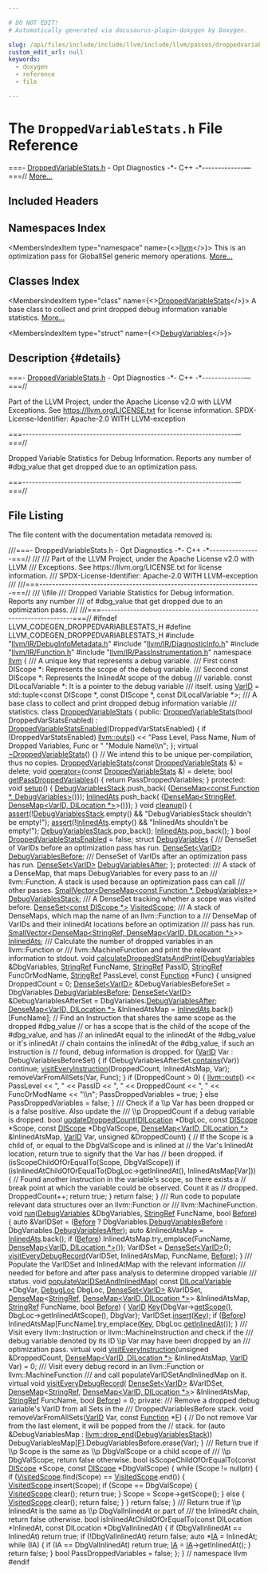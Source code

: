 ```yaml
---

# DO NOT EDIT!
# Automatically generated via docusaurus-plugin-doxygen by Doxygen.

slug: /api/files/include/include/llvm/include/llvm/passes/droppedvariablestats-h
custom_edit_url: null
keywords:
  - doxygen
  - reference
  - file

---
```





# The `DroppedVariableStats.h` File Reference

<DoxygenPage pluginConfig={pluginConfig}>

===- <a href="/docs/api/files/include/include/llvm/include/llvm/passes/droppedvariablestats-h">DroppedVariableStats.h</a> - Opt Diagnostics -&#42;- C++ -&#42;-------------—===// <a href="#details">More...</a>

## Included Headers

<IncludesList>
<IncludesListItem
  filePath="llvm/IR/DebugInfoMetadata.h"
  permalink="/docs/api/files/include/include/llvm/include/llvm/ir/debuginfometadata-h"
  isLocal="true" />
<IncludesListItem
  filePath="llvm/IR/DiagnosticInfo.h"
  permalink="/docs/api/files/include/include/llvm/include/llvm/ir/diagnosticinfo-h"
  isLocal="true" />
<IncludesListItem
  filePath="llvm/IR/Function.h"
  permalink="/docs/api/files/include/include/llvm/include/llvm/ir/function-h"
  isLocal="true" />
<IncludesListItem
  filePath="llvm/IR/PassInstrumentation.h"
  permalink="/docs/api/files/include/include/llvm/include/llvm/ir/passinstrumentation-h"
  isLocal="true" />
</IncludesList>

## Namespaces Index

<MembersIndex>

<MembersIndexItem
  type="namespace"
  name={<><a href="/docs/api/namespaces/llvm">llvm</a></>}>
This is an optimization pass for GlobalISel generic memory operations. <a href="/docs/api/namespaces/llvm/#details">More...</a>
</MembersIndexItem>

</MembersIndex>

## Classes Index

<MembersIndex>

<MembersIndexItem
  type="class"
  name={<><a href="/docs/api/classes/llvm/droppedvariablestats">DroppedVariableStats</a></>}>
A base class to collect and print dropped debug information variable statistics. <a href="/docs/api/classes/llvm/droppedvariablestats/#details">More...</a>
</MembersIndexItem>

<MembersIndexItem
  type="struct"
  name={<><a href="/docs/api/structs/llvm/droppedvariablestats/debugvariables">DebugVariables</a></>}>
</MembersIndexItem>

</MembersIndex>

## Description {#details}

===- <a href="/docs/api/files/include/include/llvm/include/llvm/passes/droppedvariablestats-h">DroppedVariableStats.h</a> - Opt Diagnostics -&#42;- C++ -&#42;-------------—===//

Part of the LLVM Project, under the Apache License v2.0 with LLVM Exceptions. See <a href="https://llvm.org/LICENSE.txt">https://llvm.org/LICENSE.txt</a> for license information. SPDX-License-Identifier: Apache-2.0 WITH LLVM-exception

===------------------------------------------------------------------—===//

Dropped Variable Statistics for Debug Information. Reports any number of #dbg&#95;value that get dropped due to an optimization pass.

===------------------------------------------------------------------—===//

## File Listing

The file content with the documentation metadata removed is:

<ProgramListing>

<Link id="l00001" /><CodeLine lineNumber="1"><Highlight kind="comment">///===- DroppedVariableStats.h - Opt Diagnostics -&#42;- C++ -&#42;----------------===//</Highlight><Highlight kind="comment"></Highlight></CodeLine>
<Link id="l00002" /><CodeLine lineNumber="2"><Highlight kind="comment">///</Highlight></CodeLine>
<Link id="l00003" /><CodeLine lineNumber="3"><Highlight kind="comment">/// Part of the LLVM Project, under the Apache License v2.0 with LLVM</Highlight></CodeLine>
<Link id="l00004" /><CodeLine lineNumber="4"><Highlight kind="comment">/// Exceptions. See https://llvm.org/LICENSE.txt for license information.</Highlight></CodeLine>
<Link id="l00005" /><CodeLine lineNumber="5"><Highlight kind="comment">/// SPDX-License-Identifier: Apache-2.0 WITH LLVM-exception</Highlight></CodeLine>
<Link id="l00006" /><CodeLine lineNumber="6"><Highlight kind="comment">///</Highlight></CodeLine>
<Link id="l00007" /><CodeLine lineNumber="7"><Highlight kind="comment">///===---------------------------------------------------------------------===//</Highlight></CodeLine>
<Link id="l00008" /><CodeLine lineNumber="8"><Highlight kind="comment">/// \\file</Highlight></CodeLine>
<Link id="l00009" /><CodeLine lineNumber="9"><Highlight kind="comment">/// Dropped Variable Statistics for Debug Information. Reports any number</Highlight></CodeLine>
<Link id="l00010" /><CodeLine lineNumber="10"><Highlight kind="comment">/// of #dbg&#95;value that get dropped due to an optimization pass.</Highlight></CodeLine>
<Link id="l00011" /><CodeLine lineNumber="11"><Highlight kind="comment">///</Highlight></CodeLine>
<Link id="l00012" /><CodeLine lineNumber="12"><Highlight kind="comment">///===---------------------------------------------------------------------===//</Highlight><Highlight kind="normal"></Highlight></CodeLine>
<Link id="l00013" /><CodeLine lineNumber="13"><Highlight kind="normal"></Highlight></CodeLine>
<Link id="l00014" /><CodeLine lineNumber="14"><Highlight kind="normal"></Highlight><Highlight kind="preprocessor">#ifndef LLVM&#95;CODEGEN&#95;DROPPEDVARIABLESTATS&#95;H</Highlight><Highlight kind="normal"></Highlight></CodeLine>
<Link id="l00015" /><CodeLine lineNumber="15"><Highlight kind="normal"></Highlight><Highlight kind="preprocessor">#define LLVM&#95;CODEGEN&#95;DROPPEDVARIABLESTATS&#95;H</Highlight><Highlight kind="normal"></Highlight></CodeLine>
<Link id="l00016" /><CodeLine lineNumber="16"><Highlight kind="normal"></Highlight></CodeLine>
<Link id="l00017" /><CodeLine lineNumber="17"><Highlight kind="normal"></Highlight><Highlight kind="preprocessor">#include &quot;<a href="/docs/api/files/include/include/llvm/include/llvm/ir/debuginfometadata-h">llvm/IR/DebugInfoMetadata.h</a>&quot;</Highlight><Highlight kind="normal"></Highlight></CodeLine>
<Link id="l00018" /><CodeLine lineNumber="18"><Highlight kind="normal"></Highlight><Highlight kind="preprocessor">#include &quot;<a href="/docs/api/files/include/include/llvm/include/llvm/ir/diagnosticinfo-h">llvm/IR/DiagnosticInfo.h</a>&quot;</Highlight><Highlight kind="normal"></Highlight></CodeLine>
<Link id="l00019" /><CodeLine lineNumber="19"><Highlight kind="normal"></Highlight><Highlight kind="preprocessor">#include &quot;<a href="/docs/api/files/include/include/llvm/include/llvm/ir/function-h">llvm/IR/Function.h</a>&quot;</Highlight><Highlight kind="normal"></Highlight></CodeLine>
<Link id="l00020" /><CodeLine lineNumber="20"><Highlight kind="normal"></Highlight><Highlight kind="preprocessor">#include &quot;<a href="/docs/api/files/include/include/llvm/include/llvm/ir/passinstrumentation-h">llvm/IR/PassInstrumentation.h</a>&quot;</Highlight><Highlight kind="normal"></Highlight></CodeLine>
<Link id="l00021" /><CodeLine lineNumber="21"><Highlight kind="normal"></Highlight></CodeLine>
<Link id="l00022" /><CodeLine lineNumber="22"><Highlight kind="normal"></Highlight><Highlight kind="keyword">namespace </Highlight><Highlight kind="normal"><a href="/docs/api/namespaces/llvm">llvm</a> &#123;</Highlight></CodeLine>
<Link id="l00023" /><CodeLine lineNumber="23"><Highlight kind="normal"></Highlight><Highlight kind="comment"></Highlight></CodeLine>
<Link id="l00024" /><CodeLine lineNumber="24"><Highlight kind="comment">/// A unique key that represents a debug variable.</Highlight></CodeLine>
<Link id="l00025" /><CodeLine lineNumber="25"><Highlight kind="comment">/// First const DIScope &#42;: Represents the scope of the debug variable.</Highlight></CodeLine>
<Link id="l00026" /><CodeLine lineNumber="26"><Highlight kind="comment">/// Second const DIScope &#42;: Represents the InlinedAt scope of the debug</Highlight></CodeLine>
<Link id="l00027" /><CodeLine lineNumber="27"><Highlight kind="comment">/// variable. const DILocalVariable &#42;: It is a pointer to the debug variable</Highlight></CodeLine>
<Link id="l00028" /><CodeLine lineNumber="28"><Highlight kind="comment">/// itself.</Highlight><Highlight kind="normal"></Highlight></CodeLine>
<Link id="l00029" /><CodeLine lineNumber="29" lineLink="/docs/api/namespaces/llvm/#a07ea053ea2cdbee8e68ebd607c26dc8a"><Highlight kind="normal"></Highlight><Highlight kind="keyword">using </Highlight><Highlight kind="normal"><a href="/docs/api/namespaces/llvm/#a07ea053ea2cdbee8e68ebd607c26dc8a">VarID</a> =</Highlight></CodeLine>
<Link id="l00030" /><CodeLine lineNumber="30"><Highlight kind="normal">    std::tuple&lt;const DIScope &#42;, const DIScope &#42;, const DILocalVariable &#42;&gt;;</Highlight></CodeLine>
<Link id="l00031" /><CodeLine lineNumber="31"><Highlight kind="normal"></Highlight><Highlight kind="comment"></Highlight></CodeLine>
<Link id="l00032" /><CodeLine lineNumber="32"><Highlight kind="comment">/// A base class to collect and print dropped debug information variable</Highlight></CodeLine>
<Link id="l00033" /><CodeLine lineNumber="33"><Highlight kind="comment">/// statistics.</Highlight><Highlight kind="normal"></Highlight></CodeLine>
<Link id="l00034" /><CodeLine lineNumber="34" lineLink="/docs/api/classes/llvm/droppedvariablestats"><Highlight kind="normal"></Highlight><Highlight kind="keyword">class </Highlight><Highlight kind="normal"><a href="/docs/api/classes/llvm/droppedvariablestats/#a46f071337fdc4a5ed806508f6b6073b4">DroppedVariableStats</a> &#123;</Highlight></CodeLine>
<Link id="l00035" /><CodeLine lineNumber="35"><Highlight kind="normal"></Highlight><Highlight kind="keyword">public</Highlight><Highlight kind="normal">:</Highlight></CodeLine>
<Link id="l00036" /><CodeLine lineNumber="36" lineLink="/docs/api/classes/llvm/droppedvariablestats/#a46f071337fdc4a5ed806508f6b6073b4"><Highlight kind="normal">  <a href="/docs/api/classes/llvm/droppedvariablestats/#a46f071337fdc4a5ed806508f6b6073b4">DroppedVariableStats</a>(</Highlight><Highlight kind="keywordtype">bool</Highlight><Highlight kind="normal"> DroppedVarStatsEnabled)</Highlight></CodeLine>
<Link id="l00037" /><CodeLine lineNumber="37"><Highlight kind="normal">      : <a href="/docs/api/classes/llvm/droppedvariablestats/#a6868779973ca0e558f17521d7810da52">DroppedVariableStatsEnabled</a>(DroppedVarStatsEnabled) &#123;</Highlight></CodeLine>
<Link id="l00038" /><CodeLine lineNumber="38"><Highlight kind="normal">    </Highlight><Highlight kind="keywordflow">if</Highlight><Highlight kind="normal"> (DroppedVarStatsEnabled)</Highlight></CodeLine>
<Link id="l00039" /><CodeLine lineNumber="39"><Highlight kind="normal">      <a href="/docs/api/namespaces/llvm/#a2d79a00fa7c56f57b87f2fe2a3f118c7">llvm::outs</a>()</Highlight></CodeLine>
<Link id="l00040" /><CodeLine lineNumber="40"><Highlight kind="normal">          &lt;&lt; </Highlight><Highlight kind="stringliteral">&quot;Pass Level, Pass Name, Num of Dropped Variables, Func or &quot;</Highlight><Highlight kind="normal"></Highlight></CodeLine>
<Link id="l00041" /><CodeLine lineNumber="41"><Highlight kind="normal">             </Highlight><Highlight kind="stringliteral">&quot;Module Name\\n&quot;</Highlight><Highlight kind="normal">;</Highlight></CodeLine>
<Link id="l00042" /><CodeLine lineNumber="42"><Highlight kind="normal">  &#125;;</Highlight></CodeLine>
<Link id="l00043" /><CodeLine lineNumber="43"><Highlight kind="normal"></Highlight></CodeLine>
<Link id="l00044" /><CodeLine lineNumber="44" lineLink="/docs/api/classes/llvm/droppedvariablestats/#addabc63a03c26b62477fb7af2490f574"><Highlight kind="normal">  </Highlight><Highlight kind="keyword">virtual</Highlight><Highlight kind="normal"> <a href="/docs/api/classes/llvm/droppedvariablestats/#addabc63a03c26b62477fb7af2490f574">~DroppedVariableStats</a>() &#123;&#125;</Highlight></CodeLine>
<Link id="l00045" /><CodeLine lineNumber="45"><Highlight kind="normal"></Highlight></CodeLine>
<Link id="l00046" /><CodeLine lineNumber="46"><Highlight kind="normal">  </Highlight><Highlight kind="comment">// We intend this to be unique per-compilation, thus no copies.</Highlight><Highlight kind="normal"></Highlight></CodeLine>
<Link id="l00047" /><CodeLine lineNumber="47" lineLink="/docs/api/classes/llvm/droppedvariablestats/#a57364af948f3e0f629a32882a0e7f68b"><Highlight kind="normal">  <a href="/docs/api/classes/llvm/droppedvariablestats/#a57364af948f3e0f629a32882a0e7f68b">DroppedVariableStats</a>(</Highlight><Highlight kind="keyword">const</Highlight><Highlight kind="normal"> <a href="/docs/api/classes/llvm/droppedvariablestats/#a46f071337fdc4a5ed806508f6b6073b4">DroppedVariableStats</a> &amp;) = </Highlight><Highlight kind="keyword">delete</Highlight><Highlight kind="normal">;</Highlight></CodeLine>
<Link id="l00048" /><CodeLine lineNumber="48" lineLink="/docs/api/classes/llvm/droppedvariablestats/#ad32f8e42bb15683d18d8a78de0f854cc"><Highlight kind="normal">  </Highlight><Highlight kind="keywordtype">void</Highlight><Highlight kind="normal"> <a href="/docs/api/classes/llvm/droppedvariablestats/#ad32f8e42bb15683d18d8a78de0f854cc">operator=</a>(</Highlight><Highlight kind="keyword">const</Highlight><Highlight kind="normal"> <a href="/docs/api/classes/llvm/droppedvariablestats/#a46f071337fdc4a5ed806508f6b6073b4">DroppedVariableStats</a> &amp;) = </Highlight><Highlight kind="keyword">delete</Highlight><Highlight kind="normal">;</Highlight></CodeLine>
<Link id="l00049" /><CodeLine lineNumber="49"><Highlight kind="normal"></Highlight></CodeLine>
<Link id="l00050" /><CodeLine lineNumber="50" lineLink="/docs/api/classes/llvm/droppedvariablestats/#a2849714d5e1cfb51a1df91c1bc855dcb"><Highlight kind="normal">  </Highlight><Highlight kind="keywordtype">bool</Highlight><Highlight kind="normal"> <a href="/docs/api/classes/llvm/droppedvariablestats/#a2849714d5e1cfb51a1df91c1bc855dcb">getPassDroppedVariables</a>() &#123; </Highlight><Highlight kind="keywordflow">return</Highlight><Highlight kind="normal"> PassDroppedVariables; &#125;</Highlight></CodeLine>
<Link id="l00051" /><CodeLine lineNumber="51"><Highlight kind="normal"></Highlight></CodeLine>
<Link id="l00052" /><CodeLine lineNumber="52"><Highlight kind="normal"></Highlight><Highlight kind="keyword">protected</Highlight><Highlight kind="normal">:</Highlight></CodeLine>
<Link id="l00053" /><CodeLine lineNumber="53" lineLink="/docs/api/classes/llvm/droppedvariablestats/#afb370e0ed83426862695812314133aa7"><Highlight kind="normal">  </Highlight><Highlight kind="keywordtype">void</Highlight><Highlight kind="normal"> <a href="/docs/api/classes/llvm/droppedvariablestats/#afb370e0ed83426862695812314133aa7">setup</a>() &#123;</Highlight></CodeLine>
<Link id="l00054" /><CodeLine lineNumber="54"><Highlight kind="normal">    <a href="/docs/api/classes/llvm/droppedvariablestats/#a956a96918980eb304dedaa78b88c0d3c">DebugVariablesStack</a>.push&#95;back(</Highlight></CodeLine>
<Link id="l00055" /><CodeLine lineNumber="55"><Highlight kind="normal">        &#123;<a href="/docs/api/classes/llvm/densemap">DenseMap&lt;const Function &#42;, DebugVariables&gt;</a>()&#125;);</Highlight></CodeLine>
<Link id="l00056" /><CodeLine lineNumber="56"><Highlight kind="normal">    <a href="/docs/api/classes/llvm/droppedvariablestats/#a276914a247d61781f51e41186a9dc2af">InlinedAts</a>.push&#95;back(</Highlight></CodeLine>
<Link id="l00057" /><CodeLine lineNumber="57"><Highlight kind="normal">        &#123;<a href="/docs/api/classes/llvm/densemap">DenseMap&lt;StringRef, DenseMap&lt;VarID, DILocation &#42;&gt;</a>&gt;()&#125;);</Highlight></CodeLine>
<Link id="l00058" /><CodeLine lineNumber="58"><Highlight kind="normal">  &#125;</Highlight></CodeLine>
<Link id="l00059" /><CodeLine lineNumber="59"><Highlight kind="normal"></Highlight></CodeLine>
<Link id="l00060" /><CodeLine lineNumber="60" lineLink="/docs/api/classes/llvm/droppedvariablestats/#ab91542990bbb5413110da7acf1815924"><Highlight kind="normal">  </Highlight><Highlight kind="keywordtype">void</Highlight><Highlight kind="normal"> <a href="/docs/api/classes/llvm/droppedvariablestats/#ab91542990bbb5413110da7acf1815924">cleanup</a>() &#123;</Highlight></CodeLine>
<Link id="l00061" /><CodeLine lineNumber="61"><Highlight kind="normal">    <a href="/docs/api/files/lib/lib/target/lib/target/amdgpu/silowercontrolflow-cpp/#a4868c5d81c5ccc98c47aeab6244346a0">assert</a>(!<a href="/docs/api/classes/llvm/droppedvariablestats/#a956a96918980eb304dedaa78b88c0d3c">DebugVariablesStack</a>.empty() &amp;&amp;</Highlight></CodeLine>
<Link id="l00062" /><CodeLine lineNumber="62"><Highlight kind="normal">           </Highlight><Highlight kind="stringliteral">&quot;DebugVariablesStack shouldn&#39;t be empty!&quot;</Highlight><Highlight kind="normal">);</Highlight></CodeLine>
<Link id="l00063" /><CodeLine lineNumber="63"><Highlight kind="normal">    <a href="/docs/api/files/lib/lib/target/lib/target/amdgpu/silowercontrolflow-cpp/#a4868c5d81c5ccc98c47aeab6244346a0">assert</a>(!<a href="/docs/api/classes/llvm/droppedvariablestats/#a276914a247d61781f51e41186a9dc2af">InlinedAts</a>.empty() &amp;&amp; </Highlight><Highlight kind="stringliteral">&quot;InlinedAts shouldn&#39;t be empty!&quot;</Highlight><Highlight kind="normal">);</Highlight></CodeLine>
<Link id="l00064" /><CodeLine lineNumber="64"><Highlight kind="normal">    <a href="/docs/api/classes/llvm/droppedvariablestats/#a956a96918980eb304dedaa78b88c0d3c">DebugVariablesStack</a>.pop&#95;back();</Highlight></CodeLine>
<Link id="l00065" /><CodeLine lineNumber="65"><Highlight kind="normal">    <a href="/docs/api/classes/llvm/droppedvariablestats/#a276914a247d61781f51e41186a9dc2af">InlinedAts</a>.pop&#95;back();</Highlight></CodeLine>
<Link id="l00066" /><CodeLine lineNumber="66"><Highlight kind="normal">  &#125;</Highlight></CodeLine>
<Link id="l00067" /><CodeLine lineNumber="67"><Highlight kind="normal"></Highlight></CodeLine>
<Link id="l00068" /><CodeLine lineNumber="68" lineLink="/docs/api/classes/llvm/droppedvariablestats/#a6868779973ca0e558f17521d7810da52"><Highlight kind="normal">  </Highlight><Highlight kind="keywordtype">bool</Highlight><Highlight kind="normal"> <a href="/docs/api/classes/llvm/droppedvariablestats/#a6868779973ca0e558f17521d7810da52">DroppedVariableStatsEnabled</a> = </Highlight><Highlight kind="keyword">false</Highlight><Highlight kind="normal">;</Highlight></CodeLine>
<Link id="l00069" /><CodeLine lineNumber="69" lineLink="/docs/api/structs/llvm/droppedvariablestats/debugvariables"><Highlight kind="normal">  </Highlight><Highlight kind="keyword">struct </Highlight><Highlight kind="normal"><a href="/docs/api/structs/llvm/droppedvariablestats/debugvariables">DebugVariables</a> &#123;</Highlight><Highlight kind="comment"></Highlight></CodeLine>
<Link id="l00070" /><CodeLine lineNumber="70"><Highlight kind="comment">    /// DenseSet of VarIDs before an optimization pass has run.</Highlight><Highlight kind="normal"></Highlight></CodeLine>
<Link id="l00071" /><CodeLine lineNumber="71" lineLink="/docs/api/structs/llvm/droppedvariablestats/debugvariables/#ae0035704c71ffaf5c1e72109a3209140"><Highlight kind="normal">    <a href="/docs/api/classes/llvm/denseset">DenseSet&lt;VarID&gt;</a> <a href="/docs/api/structs/llvm/droppedvariablestats/debugvariables/#ae0035704c71ffaf5c1e72109a3209140">DebugVariablesBefore</a>;</Highlight><Highlight kind="comment"></Highlight></CodeLine>
<Link id="l00072" /><CodeLine lineNumber="72"><Highlight kind="comment">    /// DenseSet of VarIDs after an optimization pass has run.</Highlight><Highlight kind="normal"></Highlight></CodeLine>
<Link id="l00073" /><CodeLine lineNumber="73" lineLink="/docs/api/structs/llvm/droppedvariablestats/debugvariables/#a5e4d16731206131193654cbea6408074"><Highlight kind="normal">    <a href="/docs/api/classes/llvm/denseset">DenseSet&lt;VarID&gt;</a> <a href="/docs/api/structs/llvm/droppedvariablestats/debugvariables/#a5e4d16731206131193654cbea6408074">DebugVariablesAfter</a>;</Highlight></CodeLine>
<Link id="l00074" /><CodeLine lineNumber="74"><Highlight kind="normal">  &#125;;</Highlight></CodeLine>
<Link id="l00075" /><CodeLine lineNumber="75"><Highlight kind="normal"></Highlight></CodeLine>
<Link id="l00076" /><CodeLine lineNumber="76"><Highlight kind="normal"></Highlight><Highlight kind="keyword">protected</Highlight><Highlight kind="normal">:</Highlight><Highlight kind="comment"></Highlight></CodeLine>
<Link id="l00077" /><CodeLine lineNumber="77"><Highlight kind="comment">  /// A stack of a DenseMap, that maps DebugVariables for every pass to an</Highlight></CodeLine>
<Link id="l00078" /><CodeLine lineNumber="78"><Highlight kind="comment">  /// llvm::Function. A stack is used because an optimization pass can call</Highlight></CodeLine>
<Link id="l00079" /><CodeLine lineNumber="79"><Highlight kind="comment">  /// other passes.</Highlight><Highlight kind="normal"></Highlight></CodeLine>
<Link id="l00080" /><CodeLine lineNumber="80" lineLink="/docs/api/classes/llvm/droppedvariablestats/#a956a96918980eb304dedaa78b88c0d3c"><Highlight kind="normal">  <a href="/docs/api/classes/llvm/smallvector">SmallVector&lt;DenseMap&lt;const Function &#42;, DebugVariables&gt;</a>&gt; <a href="/docs/api/classes/llvm/droppedvariablestats/#a956a96918980eb304dedaa78b88c0d3c">DebugVariablesStack</a>;</Highlight></CodeLine>
<Link id="l00081" /><CodeLine lineNumber="81"><Highlight kind="normal"></Highlight><Highlight kind="comment"></Highlight></CodeLine>
<Link id="l00082" /><CodeLine lineNumber="82"><Highlight kind="comment">  /// A DenseSet tracking whether a scope was visited before.</Highlight><Highlight kind="normal"></Highlight></CodeLine>
<Link id="l00083" /><CodeLine lineNumber="83" lineLink="/docs/api/classes/llvm/droppedvariablestats/#a07e15724976aed7adc5b3a178548ca77"><Highlight kind="normal">  <a href="/docs/api/classes/llvm/denseset">DenseSet&lt;const DIScope &#42;&gt;</a> <a href="/docs/api/classes/llvm/droppedvariablestats/#a07e15724976aed7adc5b3a178548ca77">VisitedScope</a>;</Highlight><Highlight kind="comment"></Highlight></CodeLine>
<Link id="l00084" /><CodeLine lineNumber="84"><Highlight kind="comment">  /// A stack of DenseMaps, which map the name of an llvm::Function to a</Highlight></CodeLine>
<Link id="l00085" /><CodeLine lineNumber="85"><Highlight kind="comment">  /// DenseMap of VarIDs and their inlinedAt locations before an optimization</Highlight></CodeLine>
<Link id="l00086" /><CodeLine lineNumber="86"><Highlight kind="comment">  /// pass has run.</Highlight><Highlight kind="normal"></Highlight></CodeLine>
<Link id="l00087" /><CodeLine lineNumber="87" lineLink="/docs/api/classes/llvm/droppedvariablestats/#a276914a247d61781f51e41186a9dc2af"><Highlight kind="normal">  <a href="/docs/api/classes/llvm/smallvector">SmallVector&lt;DenseMap&lt;StringRef, DenseMap&lt;VarID, DILocation &#42;&gt;</a>&gt;&gt; <a href="/docs/api/classes/llvm/droppedvariablestats/#a276914a247d61781f51e41186a9dc2af">InlinedAts</a>;</Highlight><Highlight kind="comment"></Highlight></CodeLine>
<Link id="l00088" /><CodeLine lineNumber="88"><Highlight kind="comment">  /// Calculate the number of dropped variables in an llvm::Function or</Highlight></CodeLine>
<Link id="l00089" /><CodeLine lineNumber="89"><Highlight kind="comment">  /// llvm::MachineFunction and print the relevant information to stdout.</Highlight><Highlight kind="normal"></Highlight></CodeLine>
<Link id="l00090" /><CodeLine lineNumber="90" lineLink="/docs/api/classes/llvm/droppedvariablestats/#a039613c35cae74dbc1b9f2bcdc793f9e"><Highlight kind="normal">  </Highlight><Highlight kind="keywordtype">void</Highlight><Highlight kind="normal"> <a href="/docs/api/classes/llvm/droppedvariablestats/#a039613c35cae74dbc1b9f2bcdc793f9e">calculateDroppedStatsAndPrint</a>(<a href="/docs/api/structs/llvm/droppedvariablestats/debugvariables">DebugVariables</a> &amp;DbgVariables,</Highlight></CodeLine>
<Link id="l00091" /><CodeLine lineNumber="91"><Highlight kind="normal">                                     <a href="/docs/api/classes/llvm/stringref">StringRef</a> FuncName, <a href="/docs/api/classes/llvm/stringref">StringRef</a> PassID,</Highlight></CodeLine>
<Link id="l00092" /><CodeLine lineNumber="92"><Highlight kind="normal">                                     <a href="/docs/api/classes/llvm/stringref">StringRef</a> FuncOrModName,</Highlight></CodeLine>
<Link id="l00093" /><CodeLine lineNumber="93"><Highlight kind="normal">                                     <a href="/docs/api/classes/llvm/stringref">StringRef</a> PassLevel,</Highlight></CodeLine>
<Link id="l00094" /><CodeLine lineNumber="94"><Highlight kind="normal">                                     </Highlight><Highlight kind="keyword">const</Highlight><Highlight kind="normal"> <a href="/docs/api/classes/llvm/function">Function</a> &#42;Func) &#123;</Highlight></CodeLine>
<Link id="l00095" /><CodeLine lineNumber="95"><Highlight kind="normal">    </Highlight><Highlight kind="keywordtype">unsigned</Highlight><Highlight kind="normal"> DroppedCount = 0;</Highlight></CodeLine>
<Link id="l00096" /><CodeLine lineNumber="96"><Highlight kind="normal">    <a href="/docs/api/classes/llvm/denseset">DenseSet&lt;VarID&gt;</a> &amp;DebugVariablesBeforeSet =</Highlight></CodeLine>
<Link id="l00097" /><CodeLine lineNumber="97"><Highlight kind="normal">        DbgVariables.<a href="/docs/api/structs/llvm/droppedvariablestats/debugvariables/#ae0035704c71ffaf5c1e72109a3209140">DebugVariablesBefore</a>;</Highlight></CodeLine>
<Link id="l00098" /><CodeLine lineNumber="98"><Highlight kind="normal">    <a href="/docs/api/classes/llvm/denseset">DenseSet&lt;VarID&gt;</a> &amp;DebugVariablesAfterSet = DbgVariables.<a href="/docs/api/structs/llvm/droppedvariablestats/debugvariables/#a5e4d16731206131193654cbea6408074">DebugVariablesAfter</a>;</Highlight></CodeLine>
<Link id="l00099" /><CodeLine lineNumber="99"><Highlight kind="normal">    <a href="/docs/api/classes/llvm/densemap">DenseMap&lt;VarID, DILocation &#42;&gt;</a> &amp;InlinedAtsMap = <a href="/docs/api/classes/llvm/droppedvariablestats/#a276914a247d61781f51e41186a9dc2af">InlinedAts</a>.back()&#91;FuncName&#93;;</Highlight></CodeLine>
<Link id="l00100" /><CodeLine lineNumber="100"><Highlight kind="normal">    </Highlight><Highlight kind="comment">// Find an Instruction that shares the same scope as the dropped #dbg&#95;value</Highlight><Highlight kind="normal"></Highlight></CodeLine>
<Link id="l00101" /><CodeLine lineNumber="101"><Highlight kind="normal">    </Highlight><Highlight kind="comment">// or has a scope that is the child of the scope of the #dbg&#95;value, and has</Highlight><Highlight kind="normal"></Highlight></CodeLine>
<Link id="l00102" /><CodeLine lineNumber="102"><Highlight kind="normal">    </Highlight><Highlight kind="comment">// an inlinedAt equal to the inlinedAt of the #dbg&#95;value or it&#39;s inlinedAt</Highlight><Highlight kind="normal"></Highlight></CodeLine>
<Link id="l00103" /><CodeLine lineNumber="103"><Highlight kind="normal">    </Highlight><Highlight kind="comment">// chain contains the inlinedAt of the #dbg&#95;value, if such an Instruction is</Highlight><Highlight kind="normal"></Highlight></CodeLine>
<Link id="l00104" /><CodeLine lineNumber="104"><Highlight kind="normal">    </Highlight><Highlight kind="comment">// found, debug information is dropped.</Highlight><Highlight kind="normal"></Highlight></CodeLine>
<Link id="l00105" /><CodeLine lineNumber="105"><Highlight kind="normal">    </Highlight><Highlight kind="keywordflow">for</Highlight><Highlight kind="normal"> (<a href="/docs/api/namespaces/llvm/#a07ea053ea2cdbee8e68ebd607c26dc8a">VarID</a> Var : DebugVariablesBeforeSet) &#123;</Highlight></CodeLine>
<Link id="l00106" /><CodeLine lineNumber="106"><Highlight kind="normal">      </Highlight><Highlight kind="keywordflow">if</Highlight><Highlight kind="normal"> (DebugVariablesAfterSet.<a href="/docs/api/classes/llvm/detail/densesetimpl/#ad409c2de8502b94c8a0b1193307c63b6">contains</a>(Var))</Highlight></CodeLine>
<Link id="l00107" /><CodeLine lineNumber="107"><Highlight kind="normal">        </Highlight><Highlight kind="keywordflow">continue</Highlight><Highlight kind="normal">;</Highlight></CodeLine>
<Link id="l00108" /><CodeLine lineNumber="108"><Highlight kind="normal">      <a href="/docs/api/classes/llvm/droppedvariablestats/#a1eb80ff593f2b7c49f83baaa60306b25">visitEveryInstruction</a>(DroppedCount, InlinedAtsMap, Var);</Highlight></CodeLine>
<Link id="l00109" /><CodeLine lineNumber="109"><Highlight kind="normal">      removeVarFromAllSets(Var, Func);</Highlight></CodeLine>
<Link id="l00110" /><CodeLine lineNumber="110"><Highlight kind="normal">    &#125;</Highlight></CodeLine>
<Link id="l00111" /><CodeLine lineNumber="111"><Highlight kind="normal">    </Highlight><Highlight kind="keywordflow">if</Highlight><Highlight kind="normal"> (DroppedCount &gt; 0) &#123;</Highlight></CodeLine>
<Link id="l00112" /><CodeLine lineNumber="112"><Highlight kind="normal">      <a href="/docs/api/namespaces/llvm/#a2d79a00fa7c56f57b87f2fe2a3f118c7">llvm::outs</a>() &lt;&lt; PassLevel &lt;&lt; </Highlight><Highlight kind="stringliteral">&quot;, &quot;</Highlight><Highlight kind="normal"> &lt;&lt; PassID &lt;&lt; </Highlight><Highlight kind="stringliteral">&quot;, &quot;</Highlight><Highlight kind="normal"> &lt;&lt; DroppedCount</Highlight></CodeLine>
<Link id="l00113" /><CodeLine lineNumber="113"><Highlight kind="normal">                   &lt;&lt; </Highlight><Highlight kind="stringliteral">&quot;, &quot;</Highlight><Highlight kind="normal"> &lt;&lt; FuncOrModName &lt;&lt; </Highlight><Highlight kind="stringliteral">&quot;\\n&quot;</Highlight><Highlight kind="normal">;</Highlight></CodeLine>
<Link id="l00114" /><CodeLine lineNumber="114"><Highlight kind="normal">      PassDroppedVariables = </Highlight><Highlight kind="keyword">true</Highlight><Highlight kind="normal">;</Highlight></CodeLine>
<Link id="l00115" /><CodeLine lineNumber="115"><Highlight kind="normal">    &#125; </Highlight><Highlight kind="keywordflow">else</Highlight><Highlight kind="normal"></Highlight></CodeLine>
<Link id="l00116" /><CodeLine lineNumber="116"><Highlight kind="normal">      PassDroppedVariables = </Highlight><Highlight kind="keyword">false</Highlight><Highlight kind="normal">;</Highlight></CodeLine>
<Link id="l00117" /><CodeLine lineNumber="117"><Highlight kind="normal">  &#125;</Highlight></CodeLine>
<Link id="l00118" /><CodeLine lineNumber="118"><Highlight kind="normal"></Highlight><Highlight kind="comment"></Highlight></CodeLine>
<Link id="l00119" /><CodeLine lineNumber="119"><Highlight kind="comment">  /// Check if a \\p Var has been dropped or is a false positive. Also update the</Highlight></CodeLine>
<Link id="l00120" /><CodeLine lineNumber="120"><Highlight kind="comment">  /// \\p DroppedCount if a debug variable is dropped.</Highlight><Highlight kind="normal"></Highlight></CodeLine>
<Link id="l00121" /><CodeLine lineNumber="121" lineLink="/docs/api/classes/llvm/droppedvariablestats/#a75d47320ab41eb44b12c355c8a3e9fe7"><Highlight kind="normal">  </Highlight><Highlight kind="keywordtype">bool</Highlight><Highlight kind="normal"> <a href="/docs/api/classes/llvm/droppedvariablestats/#a75d47320ab41eb44b12c355c8a3e9fe7">updateDroppedCount</a>(<a href="/docs/api/classes/llvm/dilocation">DILocation</a> &#42;DbgLoc, </Highlight><Highlight kind="keyword">const</Highlight><Highlight kind="normal"> <a href="/docs/api/classes/llvm/discope">DIScope</a> &#42;Scope,</Highlight></CodeLine>
<Link id="l00122" /><CodeLine lineNumber="122"><Highlight kind="normal">                          </Highlight><Highlight kind="keyword">const</Highlight><Highlight kind="normal"> <a href="/docs/api/classes/llvm/discope">DIScope</a> &#42;DbgValScope,</Highlight></CodeLine>
<Link id="l00123" /><CodeLine lineNumber="123"><Highlight kind="normal">                          <a href="/docs/api/classes/llvm/densemap">DenseMap&lt;VarID, DILocation &#42;&gt;</a> &amp;InlinedAtsMap,</Highlight></CodeLine>
<Link id="l00124" /><CodeLine lineNumber="124"><Highlight kind="normal">                          <a href="/docs/api/namespaces/llvm/#a07ea053ea2cdbee8e68ebd607c26dc8a">VarID</a> Var, </Highlight><Highlight kind="keywordtype">unsigned</Highlight><Highlight kind="normal"> &amp;DroppedCount) &#123;</Highlight></CodeLine>
<Link id="l00125" /><CodeLine lineNumber="125"><Highlight kind="normal">    </Highlight><Highlight kind="comment">// If the Scope is a child of, or equal to the DbgValScope and is inlined at</Highlight><Highlight kind="normal"></Highlight></CodeLine>
<Link id="l00126" /><CodeLine lineNumber="126"><Highlight kind="normal">    </Highlight><Highlight kind="comment">// the Var&#39;s InlinedAt location, return true to signify that the Var has</Highlight><Highlight kind="normal"></Highlight></CodeLine>
<Link id="l00127" /><CodeLine lineNumber="127"><Highlight kind="normal">    </Highlight><Highlight kind="comment">// been dropped.</Highlight><Highlight kind="normal"></Highlight></CodeLine>
<Link id="l00128" /><CodeLine lineNumber="128"><Highlight kind="normal">    </Highlight><Highlight kind="keywordflow">if</Highlight><Highlight kind="normal"> (isScopeChildOfOrEqualTo(Scope, DbgValScope))</Highlight></CodeLine>
<Link id="l00129" /><CodeLine lineNumber="129"><Highlight kind="normal">      </Highlight><Highlight kind="keywordflow">if</Highlight><Highlight kind="normal"> (isInlinedAtChildOfOrEqualTo(DbgLoc-&gt;getInlinedAt(),</Highlight></CodeLine>
<Link id="l00130" /><CodeLine lineNumber="130"><Highlight kind="normal">                                      InlinedAtsMap&#91;Var&#93;)) &#123;</Highlight></CodeLine>
<Link id="l00131" /><CodeLine lineNumber="131"><Highlight kind="normal">        </Highlight><Highlight kind="comment">// Found another instruction in the variable&#39;s scope, so there exists a</Highlight><Highlight kind="normal"></Highlight></CodeLine>
<Link id="l00132" /><CodeLine lineNumber="132"><Highlight kind="normal">        </Highlight><Highlight kind="comment">// break point at which the variable could be observed. Count it as</Highlight><Highlight kind="normal"></Highlight></CodeLine>
<Link id="l00133" /><CodeLine lineNumber="133"><Highlight kind="normal">        </Highlight><Highlight kind="comment">// dropped.</Highlight><Highlight kind="normal"></Highlight></CodeLine>
<Link id="l00134" /><CodeLine lineNumber="134"><Highlight kind="normal">        DroppedCount++;</Highlight></CodeLine>
<Link id="l00135" /><CodeLine lineNumber="135"><Highlight kind="normal">        </Highlight><Highlight kind="keywordflow">return</Highlight><Highlight kind="normal"> </Highlight><Highlight kind="keyword">true</Highlight><Highlight kind="normal">;</Highlight></CodeLine>
<Link id="l00136" /><CodeLine lineNumber="136"><Highlight kind="normal">      &#125;</Highlight></CodeLine>
<Link id="l00137" /><CodeLine lineNumber="137"><Highlight kind="normal">    </Highlight><Highlight kind="keywordflow">return</Highlight><Highlight kind="normal"> </Highlight><Highlight kind="keyword">false</Highlight><Highlight kind="normal">;</Highlight></CodeLine>
<Link id="l00138" /><CodeLine lineNumber="138"><Highlight kind="normal">  &#125;</Highlight><Highlight kind="comment"></Highlight></CodeLine>
<Link id="l00139" /><CodeLine lineNumber="139"><Highlight kind="comment">  /// Run code to populate relevant data structures over an llvm::Function or</Highlight></CodeLine>
<Link id="l00140" /><CodeLine lineNumber="140"><Highlight kind="comment">  /// llvm::MachineFunction.</Highlight><Highlight kind="normal"></Highlight></CodeLine>
<Link id="l00141" /><CodeLine lineNumber="141" lineLink="/docs/api/classes/llvm/droppedvariablestats/#a848e174c81c6209939940cb31f1353cf"><Highlight kind="normal">  </Highlight><Highlight kind="keywordtype">void</Highlight><Highlight kind="normal"> <a href="/docs/api/classes/llvm/droppedvariablestats/#a848e174c81c6209939940cb31f1353cf">run</a>(<a href="/docs/api/structs/llvm/droppedvariablestats/debugvariables">DebugVariables</a> &amp;DbgVariables, <a href="/docs/api/classes/llvm/stringref">StringRef</a> FuncName, </Highlight><Highlight kind="keywordtype">bool</Highlight><Highlight kind="normal"> <a href="/docs/api/files/lib/lib/passes/standardinstrumentations-cpp/#a6f1bbcae7288f05872dcfe811d0388baa9060587edeb01a63e3d3edc959678d1e">Before</a>) &#123;</Highlight></CodeLine>
<Link id="l00142" /><CodeLine lineNumber="142"><Highlight kind="normal">    </Highlight><Highlight kind="keyword">auto</Highlight><Highlight kind="normal"> &amp;VarIDSet = (<a href="/docs/api/files/lib/lib/passes/standardinstrumentations-cpp/#a6f1bbcae7288f05872dcfe811d0388baa9060587edeb01a63e3d3edc959678d1e">Before</a> ? DbgVariables.<a href="/docs/api/structs/llvm/droppedvariablestats/debugvariables/#ae0035704c71ffaf5c1e72109a3209140">DebugVariablesBefore</a></Highlight></CodeLine>
<Link id="l00143" /><CodeLine lineNumber="143"><Highlight kind="normal">                             : DbgVariables.<a href="/docs/api/structs/llvm/droppedvariablestats/debugvariables/#a5e4d16731206131193654cbea6408074">DebugVariablesAfter</a>);</Highlight></CodeLine>
<Link id="l00144" /><CodeLine lineNumber="144"><Highlight kind="normal">    </Highlight><Highlight kind="keyword">auto</Highlight><Highlight kind="normal"> &amp;InlinedAtsMap = <a href="/docs/api/classes/llvm/droppedvariablestats/#a276914a247d61781f51e41186a9dc2af">InlinedAts</a>.back();</Highlight></CodeLine>
<Link id="l00145" /><CodeLine lineNumber="145"><Highlight kind="normal">    </Highlight><Highlight kind="keywordflow">if</Highlight><Highlight kind="normal"> (<a href="/docs/api/files/lib/lib/passes/standardinstrumentations-cpp/#a6f1bbcae7288f05872dcfe811d0388baa9060587edeb01a63e3d3edc959678d1e">Before</a>)</Highlight></CodeLine>
<Link id="l00146" /><CodeLine lineNumber="146"><Highlight kind="normal">      InlinedAtsMap.try&#95;emplace(FuncName, <a href="/docs/api/classes/llvm/densemap">DenseMap&lt;VarID, DILocation &#42;&gt;</a>());</Highlight></CodeLine>
<Link id="l00147" /><CodeLine lineNumber="147"><Highlight kind="normal">    VarIDSet = <a href="/docs/api/classes/llvm/denseset">DenseSet&lt;VarID&gt;</a>();</Highlight></CodeLine>
<Link id="l00148" /><CodeLine lineNumber="148"><Highlight kind="normal">    <a href="/docs/api/classes/llvm/droppedvariablestats/#a39ae6f33a21851aaab9d15fcb979c037">visitEveryDebugRecord</a>(VarIDSet, InlinedAtsMap, FuncName, <a href="/docs/api/files/lib/lib/passes/standardinstrumentations-cpp/#a6f1bbcae7288f05872dcfe811d0388baa9060587edeb01a63e3d3edc959678d1e">Before</a>);</Highlight></CodeLine>
<Link id="l00149" /><CodeLine lineNumber="149"><Highlight kind="normal">  &#125;</Highlight><Highlight kind="comment"></Highlight></CodeLine>
<Link id="l00150" /><CodeLine lineNumber="150"><Highlight kind="comment">  /// Populate the VarIDSet and InlinedAtMap with the relevant information</Highlight></CodeLine>
<Link id="l00151" /><CodeLine lineNumber="151"><Highlight kind="comment">  /// needed for before and after pass analysis to determine dropped variable</Highlight></CodeLine>
<Link id="l00152" /><CodeLine lineNumber="152"><Highlight kind="comment">  /// status.</Highlight><Highlight kind="normal"></Highlight></CodeLine>
<Link id="l00153" /><CodeLine lineNumber="153" lineLink="/docs/api/classes/llvm/droppedvariablestats/#a2ad1df667a6a13366805e55ea363ee9b"><Highlight kind="normal">  </Highlight><Highlight kind="keywordtype">void</Highlight><Highlight kind="normal"> <a href="/docs/api/classes/llvm/droppedvariablestats/#a2ad1df667a6a13366805e55ea363ee9b">populateVarIDSetAndInlinedMap</a>(</Highlight></CodeLine>
<Link id="l00154" /><CodeLine lineNumber="154"><Highlight kind="normal">      </Highlight><Highlight kind="keyword">const</Highlight><Highlight kind="normal"> <a href="/docs/api/classes/llvm/dilocalvariable">DILocalVariable</a> &#42;DbgVar, <a href="/docs/api/classes/llvm/debugloc">DebugLoc</a> DbgLoc, <a href="/docs/api/classes/llvm/denseset">DenseSet&lt;VarID&gt;</a> &amp;VarIDSet,</Highlight></CodeLine>
<Link id="l00155" /><CodeLine lineNumber="155"><Highlight kind="normal">      <a href="/docs/api/classes/llvm/densemap">DenseMap</a>&lt;<a href="/docs/api/classes/llvm/stringref">StringRef</a>, <a href="/docs/api/classes/llvm/densemap">DenseMap&lt;VarID, DILocation &#42;&gt;</a>&gt; &amp;InlinedAtsMap,</Highlight></CodeLine>
<Link id="l00156" /><CodeLine lineNumber="156"><Highlight kind="normal">      <a href="/docs/api/classes/llvm/stringref">StringRef</a> FuncName, </Highlight><Highlight kind="keywordtype">bool</Highlight><Highlight kind="normal"> <a href="/docs/api/files/lib/lib/passes/standardinstrumentations-cpp/#a6f1bbcae7288f05872dcfe811d0388baa9060587edeb01a63e3d3edc959678d1e">Before</a>) &#123;</Highlight></CodeLine>
<Link id="l00157" /><CodeLine lineNumber="157"><Highlight kind="normal">    <a href="/docs/api/namespaces/llvm/#a07ea053ea2cdbee8e68ebd607c26dc8a">VarID</a> <a href="/docs/api/namespaces/llvm/#a98c6256d0644613c6b5b3e2ef06ef5ce">Key</a>&#123;DbgVar-&gt;<a href="/docs/api/classes/llvm/dilocalvariable/#a38229438b1c22802074b3181b0b80b85">getScope</a>(), DbgLoc-&gt;getInlinedAtScope(), DbgVar&#125;;</Highlight></CodeLine>
<Link id="l00158" /><CodeLine lineNumber="158"><Highlight kind="normal">    VarIDSet.<a href="/docs/api/classes/llvm/detail/densesetimpl/#a1b0f3ebdced8fce4b22c6a63b25d9525">insert</a>(<a href="/docs/api/namespaces/llvm/#a98c6256d0644613c6b5b3e2ef06ef5ce">Key</a>);</Highlight></CodeLine>
<Link id="l00159" /><CodeLine lineNumber="159"><Highlight kind="normal">    </Highlight><Highlight kind="keywordflow">if</Highlight><Highlight kind="normal"> (<a href="/docs/api/files/lib/lib/passes/standardinstrumentations-cpp/#a6f1bbcae7288f05872dcfe811d0388baa9060587edeb01a63e3d3edc959678d1e">Before</a>)</Highlight></CodeLine>
<Link id="l00160" /><CodeLine lineNumber="160"><Highlight kind="normal">      InlinedAtsMap&#91;FuncName&#93;.try&#95;emplace(<a href="/docs/api/namespaces/llvm/#a98c6256d0644613c6b5b3e2ef06ef5ce">Key</a>, DbgLoc.<a href="/docs/api/classes/llvm/debugloc/#ada0b6f3c53a53b7274e7aeb23eeab5a8">getInlinedAt</a>());</Highlight></CodeLine>
<Link id="l00161" /><CodeLine lineNumber="161"><Highlight kind="normal">  &#125;</Highlight><Highlight kind="comment"></Highlight></CodeLine>
<Link id="l00162" /><CodeLine lineNumber="162"><Highlight kind="comment">  /// Visit every llvm::Instruction or llvm::MachineInstruction and check if the</Highlight></CodeLine>
<Link id="l00163" /><CodeLine lineNumber="163"><Highlight kind="comment">  /// debug variable denoted by its ID \\p Var may have been dropped by an</Highlight></CodeLine>
<Link id="l00164" /><CodeLine lineNumber="164"><Highlight kind="comment">  /// optimization pass.</Highlight><Highlight kind="normal"></Highlight></CodeLine>
<Link id="l00165" /><CodeLine lineNumber="165"><Highlight kind="normal">  </Highlight><Highlight kind="keyword">virtual</Highlight><Highlight kind="normal"> </Highlight><Highlight kind="keywordtype">void</Highlight><Highlight kind="normal"></Highlight></CodeLine>
<Link id="l00166" /><CodeLine lineNumber="166" lineLink="/docs/api/classes/llvm/droppedvariablestats/#a1eb80ff593f2b7c49f83baaa60306b25"><Highlight kind="normal">  <a href="/docs/api/classes/llvm/droppedvariablestats/#a1eb80ff593f2b7c49f83baaa60306b25">visitEveryInstruction</a>(</Highlight><Highlight kind="keywordtype">unsigned</Highlight><Highlight kind="normal"> &amp;DroppedCount,</Highlight></CodeLine>
<Link id="l00167" /><CodeLine lineNumber="167"><Highlight kind="normal">                        <a href="/docs/api/classes/llvm/densemap">DenseMap&lt;VarID, DILocation &#42;&gt;</a> &amp;InlinedAtsMap,</Highlight></CodeLine>
<Link id="l00168" /><CodeLine lineNumber="168"><Highlight kind="normal">                        <a href="/docs/api/namespaces/llvm/#a07ea053ea2cdbee8e68ebd607c26dc8a">VarID</a> Var) = 0;</Highlight><Highlight kind="comment"></Highlight></CodeLine>
<Link id="l00169" /><CodeLine lineNumber="169"><Highlight kind="comment">  /// Visit every debug record in an llvm::Function or llvm::MachineFunction</Highlight></CodeLine>
<Link id="l00170" /><CodeLine lineNumber="170"><Highlight kind="comment">  /// and call populateVarIDSetAndInlinedMap on it.</Highlight><Highlight kind="normal"></Highlight></CodeLine>
<Link id="l00171" /><CodeLine lineNumber="171" lineLink="/docs/api/classes/llvm/droppedvariablestats/#a39ae6f33a21851aaab9d15fcb979c037"><Highlight kind="normal">  </Highlight><Highlight kind="keyword">virtual</Highlight><Highlight kind="normal"> </Highlight><Highlight kind="keywordtype">void</Highlight><Highlight kind="normal"> <a href="/docs/api/classes/llvm/droppedvariablestats/#a39ae6f33a21851aaab9d15fcb979c037">visitEveryDebugRecord</a>(</Highlight></CodeLine>
<Link id="l00172" /><CodeLine lineNumber="172"><Highlight kind="normal">      <a href="/docs/api/classes/llvm/denseset">DenseSet&lt;VarID&gt;</a> &amp;VarIDSet,</Highlight></CodeLine>
<Link id="l00173" /><CodeLine lineNumber="173"><Highlight kind="normal">      <a href="/docs/api/classes/llvm/densemap">DenseMap</a>&lt;<a href="/docs/api/classes/llvm/stringref">StringRef</a>, <a href="/docs/api/classes/llvm/densemap">DenseMap&lt;VarID, DILocation &#42;&gt;</a>&gt; &amp;InlinedAtsMap,</Highlight></CodeLine>
<Link id="l00174" /><CodeLine lineNumber="174"><Highlight kind="normal">      <a href="/docs/api/classes/llvm/stringref">StringRef</a> FuncName, </Highlight><Highlight kind="keywordtype">bool</Highlight><Highlight kind="normal"> <a href="/docs/api/files/lib/lib/passes/standardinstrumentations-cpp/#a6f1bbcae7288f05872dcfe811d0388baa9060587edeb01a63e3d3edc959678d1e">Before</a>) = 0;</Highlight></CodeLine>
<Link id="l00175" /><CodeLine lineNumber="175"><Highlight kind="normal"></Highlight></CodeLine>
<Link id="l00176" /><CodeLine lineNumber="176"><Highlight kind="normal"></Highlight><Highlight kind="keyword">private</Highlight><Highlight kind="normal">:</Highlight><Highlight kind="comment"></Highlight></CodeLine>
<Link id="l00177" /><CodeLine lineNumber="177"><Highlight kind="comment">  /// Remove a dropped debug variable&#39;s VarID from all Sets in the</Highlight></CodeLine>
<Link id="l00178" /><CodeLine lineNumber="178"><Highlight kind="comment">  /// DroppedVariablesBefore stack.</Highlight><Highlight kind="normal"></Highlight></CodeLine>
<Link id="l00179" /><CodeLine lineNumber="179"><Highlight kind="normal">  </Highlight><Highlight kind="keywordtype">void</Highlight><Highlight kind="normal"> removeVarFromAllSets(<a href="/docs/api/namespaces/llvm/#a07ea053ea2cdbee8e68ebd607c26dc8a">VarID</a> Var, </Highlight><Highlight kind="keyword">const</Highlight><Highlight kind="normal"> <a href="/docs/api/classes/llvm/function">Function</a> &#42;<a href="/docs/api/files/lib/lib/support/md5-cpp/#a96d73bbd7af15cb1fc38c3f4a3bd82e9">F</a>) &#123;</Highlight></CodeLine>
<Link id="l00180" /><CodeLine lineNumber="180"><Highlight kind="normal">    </Highlight><Highlight kind="comment">// Do not remove Var from the last element, it will be popped from the</Highlight><Highlight kind="normal"></Highlight></CodeLine>
<Link id="l00181" /><CodeLine lineNumber="181"><Highlight kind="normal">    </Highlight><Highlight kind="comment">// stack.</Highlight><Highlight kind="normal"></Highlight></CodeLine>
<Link id="l00182" /><CodeLine lineNumber="182"><Highlight kind="normal">    </Highlight><Highlight kind="keywordflow">for</Highlight><Highlight kind="normal"> (</Highlight><Highlight kind="keyword">auto</Highlight><Highlight kind="normal"> &amp;DebugVariablesMap : <a href="/docs/api/namespaces/llvm/#a9b64313b5c1907066b7bab1c60a2ea08">llvm::drop&#95;end</a>(<a href="/docs/api/classes/llvm/droppedvariablestats/#a956a96918980eb304dedaa78b88c0d3c">DebugVariablesStack</a>))</Highlight></CodeLine>
<Link id="l00183" /><CodeLine lineNumber="183"><Highlight kind="normal">      DebugVariablesMap&#91;<a href="/docs/api/files/lib/lib/support/md5-cpp/#a96d73bbd7af15cb1fc38c3f4a3bd82e9">F</a>&#93;.DebugVariablesBefore.erase(Var);</Highlight></CodeLine>
<Link id="l00184" /><CodeLine lineNumber="184"><Highlight kind="normal">  &#125;</Highlight><Highlight kind="comment"></Highlight></CodeLine>
<Link id="l00185" /><CodeLine lineNumber="185"><Highlight kind="comment">  /// Return true if \\p Scope is the same as \\p DbgValScope or a child scope of</Highlight></CodeLine>
<Link id="l00186" /><CodeLine lineNumber="186"><Highlight kind="comment">  /// \\p DbgValScope, return false otherwise.</Highlight><Highlight kind="normal"></Highlight></CodeLine>
<Link id="l00187" /><CodeLine lineNumber="187"><Highlight kind="normal">  </Highlight><Highlight kind="keywordtype">bool</Highlight><Highlight kind="normal"> isScopeChildOfOrEqualTo(</Highlight><Highlight kind="keyword">const</Highlight><Highlight kind="normal"> <a href="/docs/api/classes/llvm/discope">DIScope</a> &#42;Scope,</Highlight></CodeLine>
<Link id="l00188" /><CodeLine lineNumber="188"><Highlight kind="normal">                               </Highlight><Highlight kind="keyword">const</Highlight><Highlight kind="normal"> <a href="/docs/api/classes/llvm/discope">DIScope</a> &#42;DbgValScope) &#123;</Highlight></CodeLine>
<Link id="l00189" /><CodeLine lineNumber="189"><Highlight kind="normal">    </Highlight><Highlight kind="keywordflow">while</Highlight><Highlight kind="normal"> (Scope != </Highlight><Highlight kind="keyword">nullptr</Highlight><Highlight kind="normal">) &#123;</Highlight></CodeLine>
<Link id="l00190" /><CodeLine lineNumber="190"><Highlight kind="normal">      </Highlight><Highlight kind="keywordflow">if</Highlight><Highlight kind="normal"> (<a href="/docs/api/classes/llvm/droppedvariablestats/#a07e15724976aed7adc5b3a178548ca77">VisitedScope</a>.find(Scope) == <a href="/docs/api/classes/llvm/droppedvariablestats/#a07e15724976aed7adc5b3a178548ca77">VisitedScope</a>.end()) &#123;</Highlight></CodeLine>
<Link id="l00191" /><CodeLine lineNumber="191"><Highlight kind="normal">        <a href="/docs/api/classes/llvm/droppedvariablestats/#a07e15724976aed7adc5b3a178548ca77">VisitedScope</a>.insert(Scope);</Highlight></CodeLine>
<Link id="l00192" /><CodeLine lineNumber="192"><Highlight kind="normal">        </Highlight><Highlight kind="keywordflow">if</Highlight><Highlight kind="normal"> (Scope == DbgValScope) &#123;</Highlight></CodeLine>
<Link id="l00193" /><CodeLine lineNumber="193"><Highlight kind="normal">          <a href="/docs/api/classes/llvm/droppedvariablestats/#a07e15724976aed7adc5b3a178548ca77">VisitedScope</a>.clear();</Highlight></CodeLine>
<Link id="l00194" /><CodeLine lineNumber="194"><Highlight kind="normal">          </Highlight><Highlight kind="keywordflow">return</Highlight><Highlight kind="normal"> </Highlight><Highlight kind="keyword">true</Highlight><Highlight kind="normal">;</Highlight></CodeLine>
<Link id="l00195" /><CodeLine lineNumber="195"><Highlight kind="normal">        &#125;</Highlight></CodeLine>
<Link id="l00196" /><CodeLine lineNumber="196"><Highlight kind="normal">        Scope = Scope-&gt;getScope();</Highlight></CodeLine>
<Link id="l00197" /><CodeLine lineNumber="197"><Highlight kind="normal">      &#125; </Highlight><Highlight kind="keywordflow">else</Highlight><Highlight kind="normal"> &#123;</Highlight></CodeLine>
<Link id="l00198" /><CodeLine lineNumber="198"><Highlight kind="normal">        <a href="/docs/api/classes/llvm/droppedvariablestats/#a07e15724976aed7adc5b3a178548ca77">VisitedScope</a>.clear();</Highlight></CodeLine>
<Link id="l00199" /><CodeLine lineNumber="199"><Highlight kind="normal">        </Highlight><Highlight kind="keywordflow">return</Highlight><Highlight kind="normal"> </Highlight><Highlight kind="keyword">false</Highlight><Highlight kind="normal">;</Highlight></CodeLine>
<Link id="l00200" /><CodeLine lineNumber="200"><Highlight kind="normal">      &#125;</Highlight></CodeLine>
<Link id="l00201" /><CodeLine lineNumber="201"><Highlight kind="normal">    &#125;</Highlight></CodeLine>
<Link id="l00202" /><CodeLine lineNumber="202"><Highlight kind="normal">    </Highlight><Highlight kind="keywordflow">return</Highlight><Highlight kind="normal"> </Highlight><Highlight kind="keyword">false</Highlight><Highlight kind="normal">;</Highlight></CodeLine>
<Link id="l00203" /><CodeLine lineNumber="203"><Highlight kind="normal">  &#125;</Highlight><Highlight kind="comment"></Highlight></CodeLine>
<Link id="l00204" /><CodeLine lineNumber="204"><Highlight kind="comment">  /// Return true if \\p InlinedAt is the same as \\p DbgValInlinedAt or part of</Highlight></CodeLine>
<Link id="l00205" /><CodeLine lineNumber="205"><Highlight kind="comment">  /// the InlinedAt chain, return false otherwise.</Highlight><Highlight kind="normal"></Highlight></CodeLine>
<Link id="l00206" /><CodeLine lineNumber="206"><Highlight kind="normal">  </Highlight><Highlight kind="keywordtype">bool</Highlight><Highlight kind="normal"> isInlinedAtChildOfOrEqualTo(</Highlight><Highlight kind="keyword">const</Highlight><Highlight kind="normal"> DILocation &#42;InlinedAt,</Highlight></CodeLine>
<Link id="l00207" /><CodeLine lineNumber="207"><Highlight kind="normal">                                   </Highlight><Highlight kind="keyword">const</Highlight><Highlight kind="normal"> DILocation &#42;DbgValInlinedAt) &#123;</Highlight></CodeLine>
<Link id="l00208" /><CodeLine lineNumber="208"><Highlight kind="normal">    </Highlight><Highlight kind="keywordflow">if</Highlight><Highlight kind="normal"> (DbgValInlinedAt == InlinedAt)</Highlight></CodeLine>
<Link id="l00209" /><CodeLine lineNumber="209"><Highlight kind="normal">      </Highlight><Highlight kind="keywordflow">return</Highlight><Highlight kind="normal"> </Highlight><Highlight kind="keyword">true</Highlight><Highlight kind="normal">;</Highlight></CodeLine>
<Link id="l00210" /><CodeLine lineNumber="210"><Highlight kind="normal">    </Highlight><Highlight kind="keywordflow">if</Highlight><Highlight kind="normal"> (!DbgValInlinedAt)</Highlight></CodeLine>
<Link id="l00211" /><CodeLine lineNumber="211"><Highlight kind="normal">      </Highlight><Highlight kind="keywordflow">return</Highlight><Highlight kind="normal"> </Highlight><Highlight kind="keyword">false</Highlight><Highlight kind="normal">;</Highlight></CodeLine>
<Link id="l00212" /><CodeLine lineNumber="212"><Highlight kind="normal">    </Highlight><Highlight kind="keyword">auto</Highlight><Highlight kind="normal"> &#42;<a href="/docs/api/namespaces/llvm/aarch64packey/#abf4394f452bde3f544999858d71e4b46aaf2ff1a10f3f3b211d7781a33e4c1e05">IA</a> = InlinedAt;</Highlight></CodeLine>
<Link id="l00213" /><CodeLine lineNumber="213"><Highlight kind="normal">    </Highlight><Highlight kind="keywordflow">while</Highlight><Highlight kind="normal"> (IA) &#123;</Highlight></CodeLine>
<Link id="l00214" /><CodeLine lineNumber="214"><Highlight kind="normal">      </Highlight><Highlight kind="keywordflow">if</Highlight><Highlight kind="normal"> (IA == DbgValInlinedAt)</Highlight></CodeLine>
<Link id="l00215" /><CodeLine lineNumber="215"><Highlight kind="normal">        </Highlight><Highlight kind="keywordflow">return</Highlight><Highlight kind="normal"> </Highlight><Highlight kind="keyword">true</Highlight><Highlight kind="normal">;</Highlight></CodeLine>
<Link id="l00216" /><CodeLine lineNumber="216"><Highlight kind="normal">      <a href="/docs/api/namespaces/llvm/aarch64packey/#abf4394f452bde3f544999858d71e4b46aaf2ff1a10f3f3b211d7781a33e4c1e05">IA</a> = <a href="/docs/api/namespaces/llvm/aarch64packey/#abf4394f452bde3f544999858d71e4b46aaf2ff1a10f3f3b211d7781a33e4c1e05">IA</a>-&gt;getInlinedAt();</Highlight></CodeLine>
<Link id="l00217" /><CodeLine lineNumber="217"><Highlight kind="normal">    &#125;</Highlight></CodeLine>
<Link id="l00218" /><CodeLine lineNumber="218"><Highlight kind="normal">    </Highlight><Highlight kind="keywordflow">return</Highlight><Highlight kind="normal"> </Highlight><Highlight kind="keyword">false</Highlight><Highlight kind="normal">;</Highlight></CodeLine>
<Link id="l00219" /><CodeLine lineNumber="219"><Highlight kind="normal">  &#125;</Highlight></CodeLine>
<Link id="l00220" /><CodeLine lineNumber="220"><Highlight kind="normal">  </Highlight><Highlight kind="keywordtype">bool</Highlight><Highlight kind="normal"> PassDroppedVariables = </Highlight><Highlight kind="keyword">false</Highlight><Highlight kind="normal">;</Highlight></CodeLine>
<Link id="l00221" /><CodeLine lineNumber="221"><Highlight kind="normal">&#125;;</Highlight></CodeLine>
<Link id="l00222" /><CodeLine lineNumber="222"><Highlight kind="normal"></Highlight></CodeLine>
<Link id="l00223" /><CodeLine lineNumber="223"><Highlight kind="normal">&#125; </Highlight><Highlight kind="comment">// namespace llvm</Highlight><Highlight kind="normal"></Highlight></CodeLine>
<Link id="l00224" /><CodeLine lineNumber="224"><Highlight kind="normal"></Highlight></CodeLine>
<Link id="l00225" /><CodeLine lineNumber="225"><Highlight kind="normal"></Highlight><Highlight kind="preprocessor">#endif</Highlight></CodeLine>

</ProgramListing>


</DoxygenPage>
